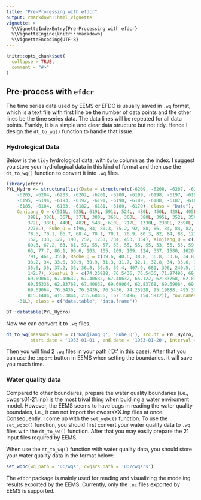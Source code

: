 ```yaml
---
title: "Pre-Processing with efdcr"
output: rmarkdown::html_vignette
vignette: >
  %\VignetteIndexEntry{Pre-Processing with efdcr}
  %\VignetteEngine{knitr::rmarkdown}
  %\VignetteEncoding{UTF-8}
---
```


```r
knitr::opts_chunk$set(
  collapse = TRUE,
  comment = "#>"
)
```

## Pre-process with `efdcr`
The time series data used by EEMS or EFDC is usually saved in `.wq` format, which is a text file with first line be the number of data points and the other lines be the time series data. The data lines will be repeated for all data points. Frankly, it is a simple and clear data structure but not tidy. Hence I design the `dt_to_wq()` function to handle that issue. 

### Hydrological Data

Below is the `tidy` hydrological data, with `Date` column as the index. I suggest you store your hydrological data in this kind of format and then use the `dt_to_wq()` function to convert it into `.wq` files.

```r
library(efdcr)
PYL_Hydro <- structure(list(Date = structure(c(-6209, -6208, -6207, -6206, 
    -6205, -6204, -6203, -6202, -6201, -6200, -6199, -6198, -6197, -6196, 
    -6195, -6194, -6193, -6192, -6191, -6190, -6189, -6188, -6187, -6186, 
    -6185, -6184, -6183, -6182, -6181, -6180, -6179), class = "Date"), 
    Ganjiang_Q = c(511L, 625L, 619L, 591L, 524L, 480L, 450L, 428L, 405L, 
        398L, 386L, 367L, 377L, 380L, 366L, 360L, 380L, 395L, 352L, 350L, 
        372L, 380L, 440L, 482L, 548L, 610L, 717L, 1330L, 2300L, 2390L, 
        2270L), Fuhe_Q = c(96, 84, 80.3, 75.2, 92, 88, 86, 84, 84, 82, 
        78.5, 70.1, 66.7, 68.4, 70.1, 70.1, 76.9, 80.3, 82, 84, 88, 121, 
        152, 133, 127, 190, 752, 1250, 734, 453, 334), Xinjiang_Q = c(75.6, 
        69.3, 67.2, 63, 61, 57, 55, 57, 55, 55, 55, 55, 53, 55, 55, 59, 
        63, 77.7, 86.1, 96.6, 103, 105, 109, 109, 124, 337, 1580, 1620, 
        791, 461, 355), Raohe_Q = c(39.6, 40.6, 38.8, 36.8, 33.6, 34.8, 
        33.2, 34, 33.6, 30.9, 30.9, 31.3, 31.7, 32.1, 32.8, 34, 35.6, 35.6, 
        35.6, 36, 37.2, 36, 36.8, 36.8, 59.4, 407.9, 681, 396, 240.5, 173.8, 
        142.7), Xiushui_Q = c(74.25928, 76.5436, 76.5436, 71.97496, 69.69064, 
        69.69064, 67.40632, 67.40632, 67.40632, 65.122, 62.83768, 62.83768, 
        60.55336, 62.83768, 67.40632, 69.69064, 62.83768, 69.69064, 69.69064, 
        69.69064, 76.5436, 76.5436, 76.5436, 74.25928, 95.19888, 495.3356, 
        815.1404, 415.3844, 235.68456, 167.15496, 154.5912)), row.names = c(NA, 
    -31L), class = c("data.table", "data.frame"))
```
```r
DT::datatable(PYL_Hydro)
```

Now we can convert it to `.wq` files.

```r
dt_to_wq(measure.vars = c('Ganjiang_Q', 'Fuhe_Q'), src.dt = PYL_Hydro, path = 'D:', 
         start.date = '1953-01-01', end.date = '1953-01-20', interval = '1 day')
```

Then you will find 2 `.wq` files in your path ('D:' in this case). After that you can use the `import` button in EEMS when setting the boundaries. It will save you much time.

### Water quality data

Compared to other boundaires, prepare the water quality boundaries (i.e., cwqsrs01-21.inp) is the most trival thing when buidling a water enviroment model.
However, the EEMS seems to have bugs in reading the water quality boundaies, i.e., it can not import the cwqsrsXX.inp files at once. Consequently, I come up with the `set_wqbc()` function. 
To use the `set_wqbc()` function, you should first convert your water quality data to `.wq` files with the `dt_to_wq()` function. After that you may easily prepare the 21 input files required by EEMS.

When use the `dt_to_wq()` function with water quality data, you should store your water quality data in the format below:



```r
set_wqbc(wq_path = 'D:/wqs', cwqsrs_path = 'D:/cwqsrs')
```


The `efdcr` package is mainly used for reading and visualizing the modeling results exported by the EEMS. 
Currently, only the `.nc` files exported by EEMS is supported. 
